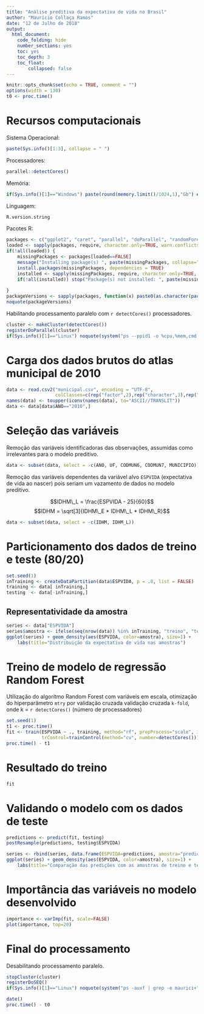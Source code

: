 ```yaml
---
title: "Análise preditiva da expectativa de vida no Brasil"
author: "Maurício Collaça Ramos"
date: "12 de Julho de 2018"
output: 
  html_document: 
    code_folding: hide
    number_sections: yes
    toc: yes
    toc_depth: 3
    toc_float:
        collapsed: false
---
```


```r
knitr::opts_chunk$set(echo = TRUE, comment = "")
options(width = 130)
t0 <- proc.time()
```

# Recursos computacionais

Sistema Operacional:
```r
paste(Sys.info()[1:3], collapse = " ")
```

Processadores:
```r
parallel::detectCores()
```

Memória:
```r
if(Sys.info()[1]=="Windows") paste(round(memory.limit()/1024,1),"Gb") else cat(system("free -h", intern = TRUE), sep='\n')
```

Linguagem:
```r
R.version.string
```

Pacotes R:
```r
packages <- c("ggplot2", "caret", "parallel", "doParallel", "randomForest")
loaded <- sapply(packages, require, character.only=TRUE, warn.conflicts=TRUE, quietly=FALSE)
if(!all(loaded)) {
    missingPackages <- packages[loaded==FALSE]
    message("Installing package(s) ", paste(missingPackages, collapse=", "))
    install.packages(missingPackages, dependencies = TRUE)
    installed <- sapply(missingPackages, require, character.only=TRUE, warn.conflicts=TRUE, quietly=FALSE)
    if(!all(installed)) stop("Package(s) not installed: ", paste(missingPackages[installed==FALSE], collapse=", "))
    
}
packageVersions <- sapply(packages, function(x) paste0(as.character(packageVersion(x)), collapse="."))
noquote(packageVersions)
```

Habilitando processamento paralelo com `r detectCores()` processadores.
```r
cluster <- makeCluster(detectCores())
registerDoParallel(cluster)
if(Sys.info()[1]=="Linux") noquote(system("ps --ppid1 -o %cpu,%mem,cmd | grep parallel", intern=TRUE))
```

# Carga dos dados brutos do atlas municipal de 2010
```r
data <- read.csv2("municipal.csv", encoding = "UTF-8",
                  colClasses=c(rep("factor",2),rep("character",3),rep("numeric", 232)))
names(data) <- toupper(iconv(names(data), to="ASCII//TRANSLIT"))
data <- data[data$ANO=="2010",]
```

# Seleção das variáveis

Remoção das variáveis identificadoras das observações, assumidas como irrelevantes para o modelo preditivo.
```r
data <- subset(data, select = -c(ANO, UF, CODMUN6, CODMUN7, MUNICIPIO))
```
Remoção das variáveis dependentes da variável alvo `ESPVIDA` (expectativa de vida ao nascer) pois seriam um vazamento de dados no modelo preditivo.

$$IDHM\_L = \frac{ESPVIDA - 25}{60}$$
$$IDHM = \sqrt[3]{IDHM\_E * IDHM\_L * IDHM\_R}$$
```r
data <- subset(data, select = -c(IDHM, IDHM_L))
```

# Particionamento dos dados de treino e teste (80/20)
```r
set.seed(1)
inTraining <- createDataPartition(data$ESPVIDA, p = .8, list = FALSE)
training <- data[ inTraining,]
testing  <- data[-inTraining,]
```

## Representatividade da amostra
```r
series <- data["ESPVIDA"]
series$amostra <- ifelse(seq(nrow(data)) %in% inTraining, "treino", "teste")
ggplot(series) + geom_density(aes(ESPVIDA, color=amostra), size=1) +
    labs(title="Distribuição da expectativa de vida nas amostras")
```

# Treino de modelo de regressão Random Forest

Utilização do algoritmo Random Forest com variáveis em escala, otimização do hiperparâmetro `mtry` por validação cruzada validação cruzada `k-fold`, onde k = `r detectCores()` (número de processadores)
```r
set.seed(1)
t1 <- proc.time()
fit <- train(ESPVIDA ~ ., training, method="rf", prepProcess="scale", importance=TRUE,
             trControl=trainControl(method="cv", number=detectCores()))
proc.time() - t1
```

# Resultado do treino
```r
fit
```

# Validando o modelo com os dados de teste
```r
predictions <- predict(fit, testing)
postResample(predictions, testing$ESPVIDA)
```

```r
series <- rbind(series, data.frame(ESPVIDA=predictions, amostra="predição"))
ggplot(series) + geom_density(aes(ESPVIDA, color=amostra), size=1) +
    labs(title="Comparação das predições com as amostras de treino e teste")
```

# Importância das variáveis no modelo desenvolvido
```r
importance <- varImp(fit, scale=FALSE)
plot(importance, top=20)
```

# Final do processamento

Desabilitando processamento paralelo.
```r
stopCluster(cluster)
registerDoSEQ()
if(Sys.info()[1]=="Linux") noquote(system("ps -auxf | grep -e maurici+", intern=TRUE))
```
```r
date()
proc.time() - t0
```